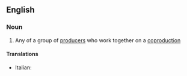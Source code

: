==English==

===Noun===
{{en-noun}}

# Any of a group of [[producer]]s who work together on a [[coproduction]]

====Translations====
{{trans-top|coproducer}}
*Italian: {{t|it|coproduttore|m}}
{{trans-mid}}

{{trans-bottom}}